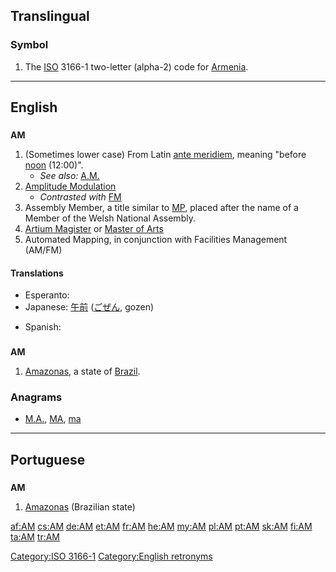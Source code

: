 {{also|Appendix:Variations of "am"}}
==Translingual==

===Symbol===
{{head|mul|symbol}}
# The [[ISO]] 3166-1 two-letter (alpha-2) code for [[Armenia]].

[[Category:ISO 3166-1]]
----

==English==
{{wikipedia|AM}}
==={{initialism}}===
'''AM'''

# (Sometimes lower case) From Latin [[ante meridiem]], meaning "before [[noon]] (12:00)".
#* ''See also:'' [[A.M.]]
# [[amplitude modulation|Amplitude Modulation]]
#* ''Contrasted with'' [[FM]]
# Assembly Member, a title similar to [[MP]], placed after the name of a Member of the Welsh National Assembly.
# [[Artium Magister]] or [[Master of Arts]]
# Automated Mapping, in conjunction with Facilities Management (AM/FM) 

====Translations====
{{trans-top|before noon}}
* Esperanto: {{t-|eo|a.t.m.|xs=Esperanto}}
* Japanese: [[午前]] ([[ごぜん]], gozen)
{{trans-mid}}
* Spanish: {{t-|es|AM}}
{{trans-bottom}}

==={{abbreviation}}===
'''AM'''

# [[Amazonas]], a state of [[Brazil]].

===Anagrams===
* [[M.A.#English|M.A.]], [[MA#English|MA]], [[ma#English|ma]]

[[Category:English retronyms]]

----

==Portuguese==

==={{abbreviation|pt}}===
'''AM'''

# [[Amazonas]] (Brazilian state)

[[af:AM]]
[[cs:AM]]
[[de:AM]]
[[et:AM]]
[[fr:AM]]
[[he:AM]]
[[my:AM]]
[[pl:AM]]
[[pt:AM]]
[[sk:AM]]
[[fi:AM]]
[[ta:AM]]
[[tr:AM]]